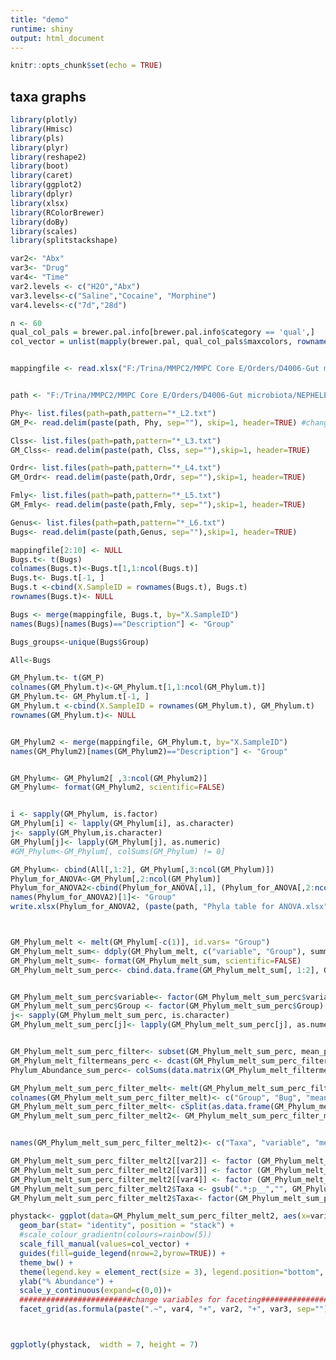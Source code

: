 ---
title: "demo"
runtime: shiny
output: html_document
---

```{r setup, include=FALSE}
knitr::opts_chunk$set(echo = TRUE)
```


## taxa graphs


```{r, echo=FALSE, results='hide', warning=FALSE, message=FALSE}
library(plotly)
library(Hmisc)
library(pls)
library(plyr)
library(reshape2)
library(boot)
library(caret)
library(ggplot2)
library(dplyr)
library(xlsx)
library(RColorBrewer)
library(doBy)
library(scales)
library(splitstackshape)

var2<- "Abx"
var3<- "Drug"
var4<- "Time"
var2.levels <- c("H2O","Abx")
var3.levels<-c("Saline","Cocaine", "Morphine")
var4.levels<-c("7d","28d")

n <- 60
qual_col_pals = brewer.pal.info[brewer.pal.info$category == 'qual',]
col_vector = unlist(mapply(brewer.pal, qual_col_pals$maxcolors, rownames(qual_col_pals)))


mappingfile <- read.xlsx("F:/Trina/MMPC2/MMPC Core E/Orders/D4006-Gut microbiota/NEPHELE/MiSeq_qiime_mothur_template.xlsx", 1)


path <- "F:/Trina/MMPC2/MMPC Core E/Orders/D4006-Gut microbiota/NEPHELE/core_diversity/taxa_plots/"

Phy<- list.files(path=path,pattern="*_L2.txt")
GM_P<- read.delim(paste(path, Phy, sep=""), skip=1, header=TRUE) #change to specific folder)

Clss<- list.files(path=path,pattern="*_L3.txt")
GM_Clss<- read.delim(paste(path, Clss, sep=""),skip=1, header=TRUE)

Ordr<- list.files(path=path,pattern="*_L4.txt")
GM_Ordr<- read.delim(paste(path,Ordr, sep=""),skip=1, header=TRUE)

Fmly<- list.files(path=path,pattern="*_L5.txt")
GM_Fmly<- read.delim(paste(path,Fmly, sep=""),skip=1, header=TRUE)

Genus<- list.files(path=path,pattern="*_L6.txt")
Bugs<- read.delim(paste(path,Genus, sep=""),skip=1, header=TRUE)

mappingfile[2:10] <- NULL
Bugs.t<- t(Bugs)
colnames(Bugs.t)<-Bugs.t[1,1:ncol(Bugs.t)]
Bugs.t<- Bugs.t[-1, ]
Bugs.t <-cbind(X.SampleID = rownames(Bugs.t), Bugs.t)
rownames(Bugs.t)<- NULL

Bugs <- merge(mappingfile, Bugs.t, by="X.SampleID")
names(Bugs)[names(Bugs)=="Description"] <- "Group"

Bugs_groups<-unique(Bugs$Group)

All<-Bugs

GM_Phylum.t<- t(GM_P)
colnames(GM_Phylum.t)<-GM_Phylum.t[1,1:ncol(GM_Phylum.t)]
GM_Phylum.t<- GM_Phylum.t[-1, ]
GM_Phylum.t <-cbind(X.SampleID = rownames(GM_Phylum.t), GM_Phylum.t)
rownames(GM_Phylum.t)<- NULL


GM_Phylum2 <- merge(mappingfile, GM_Phylum.t, by="X.SampleID")
names(GM_Phylum2)[names(GM_Phylum2)=="Description"] <- "Group"


GM_Phylum<- GM_Phylum2[ ,3:ncol(GM_Phylum2)]
GM_Phylum<- format(GM_Phylum2, scientific=FALSE)


i <- sapply(GM_Phylum, is.factor)
GM_Phylum[i] <- lapply(GM_Phylum[i], as.character)
j<- sapply(GM_Phylum,is.character)
GM_Phylum[j]<- lapply(GM_Phylum[j], as.numeric)
#GM_Phylum<-GM_Phylum[, colSums(GM_Phylum) != 0]

GM_Phylum<- cbind(All[,1:2], GM_Phylum[,3:ncol(GM_Phylum)])
Phylum_for_ANOVA<-GM_Phylum[,2:ncol(GM_Phylum)]
Phylum_for_ANOVA2<-cbind(Phylum_for_ANOVA[,1], (Phylum_for_ANOVA[,2:ncol(Phylum_for_ANOVA)])*100)
names(Phylum_for_ANOVA2)[1]<- "Group"
write.xlsx(Phylum_for_ANOVA2, (paste(path, "Phyla table for ANOVA.xlsx", sep="")), row.names = FALSE)



GM_Phylum_melt <- melt(GM_Phylum[-c(1)], id.vars= "Group")
GM_Phylum_melt_sum<- ddply(GM_Phylum_melt, c("variable", "Group"), summarise, mean = mean(value), sd = sd(value), sem = sd(value)/sqrt(length(value)), mean_perc = mean(value)*100, sd_perc = sd(value)*100, sem_perc = sd(value)/sqrt(length(value))*100)
GM_Phylum_melt_sum<- format(GM_Phylum_melt_sum, scientific=FALSE)
GM_Phylum_melt_sum_perc<- cbind.data.frame(GM_Phylum_melt_sum[, 1:2], GM_Phylum_melt_sum[ ,6:8])


GM_Phylum_melt_sum_perc$variable<- factor(GM_Phylum_melt_sum_perc$variable)
GM_Phylum_melt_sum_perc$Group <- factor(GM_Phylum_melt_sum_perc$Group)
j<- sapply(GM_Phylum_melt_sum_perc, is.character)
GM_Phylum_melt_sum_perc[j]<- lapply(GM_Phylum_melt_sum_perc[j], as.numeric)


GM_Phylum_melt_sum_perc_filter<- subset(GM_Phylum_melt_sum_perc, mean_perc >= 0.1)
GM_Phylum_melt_filtermeans_perc <- dcast(GM_Phylum_melt_sum_perc_filter, variable~Group, value.var= "mean_perc")
Phylum_Abundance_sum_perc<- colSums(data.matrix(GM_Phylum_melt_filtermeans_perc[ ,2:ncol(GM_Phylum_melt_filtermeans_perc)]), na.rm=TRUE)

GM_Phylum_melt_sum_perc_filter_melt<- melt(GM_Phylum_melt_sum_perc_filter[ ,1:3], id.vars = c("Group","variable"), measure.vars = "mean_perc")
colnames(GM_Phylum_melt_sum_perc_filter_melt)<- c("Group", "Bug", "mean_perc", "value")
GM_Phylum_melt_sum_perc_filter_melt<- cSplit(as.data.frame(GM_Phylum_melt_sum_perc_filter_melt), "Group", sep = "_")
GM_Phylum_melt_sum_perc_filter_melt2<- GM_Phylum_melt_sum_perc_filter_melt[order(GM_Phylum_melt_sum_perc_filter_melt$value), ]


names(GM_Phylum_melt_sum_perc_filter_melt2)<- c("Taxa", "variable", "mean_perc", var2, var3, var4)

GM_Phylum_melt_sum_perc_filter_melt2[[var2]] <- factor (GM_Phylum_melt_sum_perc_filter_melt2[[var2]],levels = var2.levels)
GM_Phylum_melt_sum_perc_filter_melt2[[var3]] <- factor (GM_Phylum_melt_sum_perc_filter_melt2[[var3]],levels = var3.levels)
GM_Phylum_melt_sum_perc_filter_melt2[[var4]] <- factor (GM_Phylum_melt_sum_perc_filter_melt2[[var4]],levels = var4.levels)
GM_Phylum_melt_sum_perc_filter_melt2$Taxa <- gsub(".*;p__","", GM_Phylum_melt_sum_perc_filter_melt2$Taxa)
GM_Phylum_melt_sum_perc_filter_melt2$Taxa<- factor(GM_Phylum_melt_sum_perc_filter_melt2$Taxa, levels = unique(GM_Phylum_melt_sum_perc_filter_melt2$Taxa))

phystack<- ggplot(data=GM_Phylum_melt_sum_perc_filter_melt2, aes(x=variable, y=mean_perc, fill=Taxa)) +
  geom_bar(stat= "identity", position = "stack") +
  #scale_colour_gradientn(colours=rainbow(5))
  scale_fill_manual(values=col_vector) +
  guides(fill=guide_legend(nrow=2,byrow=TRUE)) +
  theme_bw() +
  theme(legend.key = element_rect(size = 3), legend.position="bottom", legend.title=element_blank(), legend.text=element_text(size=6), axis.text.x = element_blank(), axis.title.x=element_blank(), axis.ticks.x=element_blank()) + 
  ylab("% Abundance") +
  scale_y_continuous(expand=c(0,0))+
  #########################change variables for faceting##############################
  facet_grid(as.formula(paste(".~", var4, "+", var2, "+", var3, sep="")))  #change variables faceted here




```

```{r, echo=FALSE, warning=FALSE, message=FALSE}


ggplotly(phystack,  width = 7, height = 7)

```

